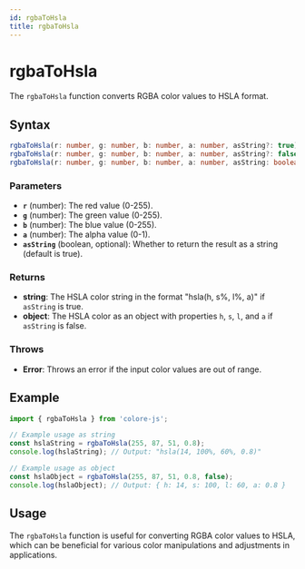 ```yaml
---
id: rgbaToHsla
title: rgbaToHsla
---
```


# rgbaToHsla

The `rgbaToHsla` function converts RGBA color values to HSLA format.

## Syntax

```typescript
rgbaToHsla(r: number, g: number, b: number, a: number, asString?: true): string;
rgbaToHsla(r: number, g: number, b: number, a: number, asString?: false): { h: number; s: number; l: number; a: number; };
rgbaToHsla(r: number, g: number, b: number, a: number, asString: boolean = true): string | { h: number; s: number; l: number; a: number; };
```

### Parameters

- **`r`** (number): The red value (0-255).
- **`g`** (number): The green value (0-255).
- **`b`** (number): The blue value (0-255).
- **`a`** (number): The alpha value (0-1).
- **`asString`** (boolean, optional): Whether to return the result as a string (default is true).

### Returns

- **string**: The HSLA color string in the format "hsla(h, s%, l%, a)" if `asString` is true.
- **object**: The HSLA color as an object with properties `h`, `s`, `l`, and `a` if `asString` is false.

### Throws

- **Error**: Throws an error if the input color values are out of range.

## Example

```typescript
import { rgbaToHsla } from 'colore-js';

// Example usage as string
const hslaString = rgbaToHsla(255, 87, 51, 0.8);
console.log(hslaString); // Output: "hsla(14, 100%, 60%, 0.8)"

// Example usage as object
const hslaObject = rgbaToHsla(255, 87, 51, 0.8, false);
console.log(hslaObject); // Output: { h: 14, s: 100, l: 60, a: 0.8 }
```

## Usage

The `rgbaToHsla` function is useful for converting RGBA color values to HSLA, which can be beneficial for various color manipulations and adjustments in applications.
